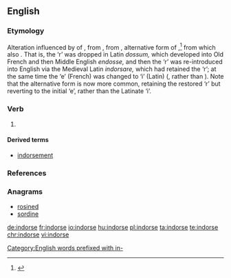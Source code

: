 ==English==

===Etymology===
Alteration influenced by {{etyl|ML.|en}} {{term|indorso|indorsare|lang=la}} of {{etyl|enm|en}} {{term|endosse|lang=enm}}, from {{etyl|fro|en}} {{term|endosser||to put on back|lang=fro}}, from {{etyl|la|en}} {{term|dossum|lang=la}}, alternative form of {{term|dorsum||lang=la|back}},<ref>{{R:Online Etymology Dictionary}}</ref> from which also {{term|dorsal||of the back|lang=en}}. That is, the ‘r’ was dropped in Latin ''dossum,'' which developed into Old French and then Middle English ''endosse,'' and then the ‘r’ was re-introduced into English via the Medieval Latin ''indorsare,'' which had retained the ‘r’; at the same time the ‘e’ (French) was changed to ‘i’ (Latin) ({{term|in-|lang=en}}, rather than {{term|en-|lang=en}}). Note that the alternative form {{term|endorse|lang=en}} is now more common, retaining the restored ‘r’ but reverting to the initial ‘e’, rather than the Latinate ‘i’.

[[Category:English words prefixed with in-]]

===Verb===
{{en-verb|indors}}

# {{context|British|India|rare|lang=en}} {{alternative form of|endorse|lang=en}}

====Derived terms====
* [[indorsement]]

===References===
<references/>

===Anagrams===
* [[rosined#English|rosined]]
* [[sordine#English|sordine]]

[[de:indorse]]
[[fr:indorse]]
[[io:indorse]]
[[hu:indorse]]
[[pl:indorse]]
[[ta:indorse]]
[[te:indorse]]
[[chr:indorse]]
[[vi:indorse]]